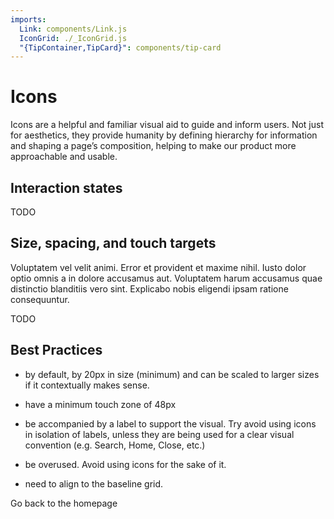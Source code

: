 ```yaml
---
imports:
  Link: components/Link.js
  IconGrid: ./_IconGrid.js
  "{TipContainer,TipCard}": components/tip-card
---
```


# Icons

Icons are a helpful and familiar visual aid to guide and inform users. Not just for aesthetics, they provide humanity by defining hierarchy for information and shaping a page’s composition, helping to make our product more approachable and usable.

## Interaction states

TODO

## Size, spacing, and touch targets

Voluptatem vel velit animi. Error et provident et maxime nihil. Iusto dolor optio omnis a in dolore accusamus aut. Voluptatem harum accusamus quae distinctio blanditiis vero sint. Explicabo nobis eligendi ipsam ratione consequuntur.

TODO

<IconGrid category="Actions" />

<IconGrid category="Informational" />

<IconGrid category="Directional" />

<IconGrid category="Users" />

<IconGrid category="Views" />

<IconGrid category="Surveys" />

<IconGrid category="Sentiment" />

<IconGrid category="Navigational/Effectiveness" />

<IconGrid category="Navigational/Engagement" />

<IconGrid category="Navigational/Global" />

## Best Practices

<TipContainer>
<TipCard title="Icons should…" type="tip">

- by default, by 20px in size (minimum) and can be scaled to larger sizes if it contextually makes sense.

- have a minimum touch zone of 48px

- be accompanied by a label to support the visual. Try avoid using icons in isolation of labels, unless they are being used for a clear visual convention (e.g. Search, Home, Close, etc.)

</TipCard>
<TipCard title="Icons should not…" type="warning">

- be overused. Avoid using icons for the sake of it.

- need to align to the baseline grid.

</TipCard>
</TipContainer>

<Link to="/">Go back to the homepage</Link>